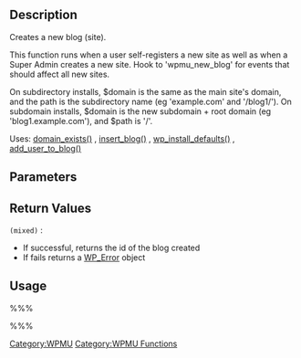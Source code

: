 == Description ==
Creates a new blog (site).

This function runs when a user self-registers a new site as well as when a Super Admin creates a new site. Hook to 'wpmu_new_blog' for events that should affect all new sites.

On subdirectory installs, $domain is the same as the main site's domain, and the path is the subdirectory name (eg 'example.com' and '/blog1/'). On subdomain installs, $domain is the new subdomain + root domain (eg 'blog1.example.com'), and $path is '/'.

Uses:  
[[WPMU_Functions/domain_exists|domain_exists()]]  
, [[WPMU_Functions/insert_blog|insert_blog()]]
, [[Function_Reference/wp_install_defaults|wp_install_defaults()]]
, [[WPMU_Functions/add_user_to_blog|add_user_to_blog()]]

== Parameters ==
{{Parameter|$domain|string|The domain of the new blog.}}
{{Parameter|$path|string|The path of the new blog.}}
{{Parameter|$title|string|The title of the new blog.}}
{{Parameter|$user_id|integer|The user id of the user account who will be the blog admin.}}
{{Parameter|$meta|object|Other meta information.|optional|[blank string]}}
{{Parameter|$site_id|string|The site_id of the blog to be created.|optional|1}}

== Return Values ==
; <tt>(mixed)</tt> :

* If successful, returns the id of the blog created
* If fails returns a [[Class_Reference/WP_Error|WP_Error]] object

== Usage ==
%%%<?php wpmu_create_blog($domain, $path, $title, $user_id, $meta, $site_id); ?>%%%


[[Category:WPMU]]
[[Category:WPMU Functions]]